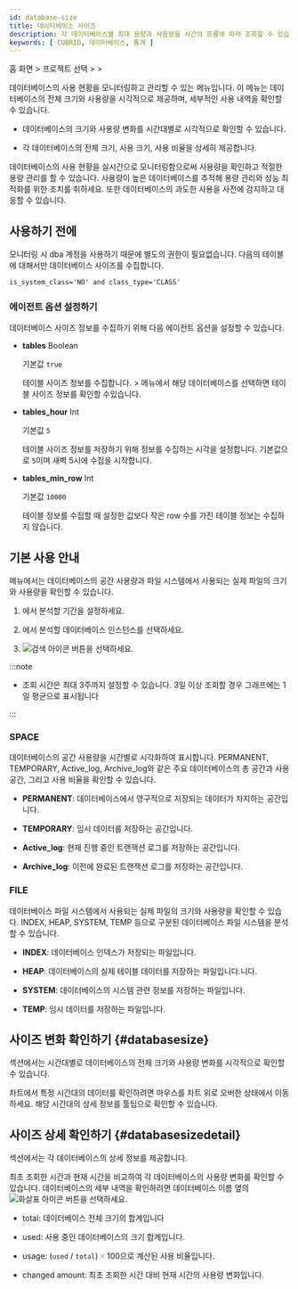 ```yaml
---
id: database-size
title: 데이터베이스 사이즈
description: 각 데이터베이스별 최대 용량과 사용량을 시간의 흐름에 따라 조회할 수 있습니다.
keywords: [ CUBRID, 데이터베이스, 통계 ]
---
```


홈 화면 &gt; 프로젝트 선택 &gt; <Cmdname sid="side_reportStat" className="uitext" /> &gt; <Cmdname sid="side_dbSize" className="uitext" />

데이터베이스의 사용 현황을 모니터링하고 관리할 수 있는 메뉴입니다. 이 메뉴는 데이터베이스의 전체 크기와 사용량을 시각적으로 제공하며, 세부적인 사용 내역을 확인할 수 있습니다.

* 데이터베이스의 크기와 사용량 변화를 시간대별로 시각적으로 확인할 수 있습니다.

* 각 데이터베이스의 전체 크기, 사용 크기, 사용 비율을 상세히 제공합니다.

데이터베이스의 사용 현황을 실시간으로 모니터링함으로써 사용량을 확인하고 적절한 용량 관리를 할 수 있습니다. 사용량이 높은 데이터베이스를 추적해 용량 관리와 성능 최적화를 위한 조치를 취하세요. 또한 데이터베이스의 과도한 사용을 사전에 감지하고 대응할 수 있습니다.

## 사용하기 전에 

모니터링 시 dba 계정을 사용하기 때문에 별도의 권한이 필요없습니다. 다음의 테이블에 대해서만 데이터베이스 사이즈를 수집합니다.

```txt
is_system_class='NO' and class_type='CLASS'
```

### 에이전트 옵션 설정하기

데이터베이스 사이즈 정보를 수집하기 위해 다음 에이전트 옵션을 설정할 수 있습니다.

* **tables** <span class='type'>Boolean</span>

  기본값 `true`

  테이블 사이즈 정보를 수집합니다. <Cmdname sid="side_reportStat" className="uitext" /> &gt; <Cmdname sid="side_dbSize" className="uitext" /> 메뉴에서 해당 데이터베이스를 선택하면 테이블 사이즈 정보를 확인할 수있습니다.

* **tables_hour** <span class='type'>Int</span>

  기본값 `5`

  테이블 사이즈 정보를 저장하기 위해 정보를 수집하는 시각을 설정합니다. 기본값으로 `5`이며 새벽 5시에 수집을 시작합니다.

* **tables_min_row** <span class='type'>Int</span>

  기본값 `10000`

  테이블 정보를 수집할 때 설정한 값보다 작은 row 수를 가진 테이블 정보는 수집하지 않습니다.


## 기본 사용 안내

<Cmdname sid="side_dbSize" className="uitext" /> 메뉴에서는 데이터베이스의 공간 사용량과 파일 시스템에서 사용되는 실제 파일의 크기와 사용량을 확인할 수 있습니다.

1. <Cmdname sid="time" className="uitext" />에서 분석할 기간을 설정하세요.

2. <Cmdname sid="instance" className="uitext" />에서 분석할 데이터베이스 인스턴스를 선택하세요.

3. ![검색 아이콘](/img/ico-btn-search.png) 버튼을 선택하세요.

:::note

* 조회 시간은 최대 3주까지 설정할 수 있습니다. 3일 이상 조회할 경우 그래프에는 1일 평균으로 표시됩니다

:::

### SPACE

데이터베이스의 공간 사용량을 시간별로 시각화하여 표시합니다. PERMANENT, TEMPORARY, Active_log, Archive_log와 같은 주요 데이터베이스의 총 공간과 사용 공간, 그리고 사용 비율을 확인할 수 있습니다.

<ImgLang img='db-stat-table-space-cubrid.png' desc='Database size' />

* **PERMANENT**: 데이터베이스에서 영구적으로 저장되는 데이터가 차지하는 공간입니다.

* **TEMPORARY**: 임시 데이터를 저장하는 공간입니다.

* **Active_log**: 현재 진행 중인 트랜잭션 로그를 저장하는 공간입니다.

* **Archive_log**: 이전에 완료된 트랜잭션 로그를 저장하는 공간입니다.

### FILE

데이터베이스 파일 시스템에서 사용되는 실제 파일의 크기와 사용량을 확인할 수 있습다. INDEX, HEAP, SYSTEM, TEMP 등으로 구분된 데이터베이스 파일 시스템을 분석할 수 있습니다.

<ImgLang img='db-stat-table-space-file-cubrid.png' desc='Database size' />

* **INDEX**: 데이터베이스 인덱스가 저장되는 파일입니다.

* **HEAP**: 데이터베이스의 실제 테이블 데이터를 저장하는 파일입니다.니다.

* **SYSTEM**: 데이터베이스의 시스템 관련 정보를 저장하는 파일입니다.

* **TEMP**: 임시 데이터를 저장하는 파일입니다.

## 사이즈 변화 확인하기 {#databasesize}

<Cmdname sid="TTL06025" className="uitext" /> 섹션에서는 시간대별로 데이터베이스의 전체 크기와 사용량 변화를 시각적으로 확인할 수 있습니다.

<ImgLang img="db-stat-table-space-check-trend-cubrid.png" desc="Database size" />

차트에서 특정 시간대의 데이터를 확인하려면 마우스를 차트 위로 오버한 상태에서 이동하세요. 해당 시간대의 상세 정보를 툴팁으로 확인할 수 있습니다.

## 사이즈 상세 확인하기 {#databasesizedetail}

<Cmdname sid="TTL06026" className="uitext" /> 섹션에서는 각 데이터베이스의 상세 정보를 제공합니다.

<ImgLang img="db-stat-table-space-size-details-cubrid.png" desc="Database size" />

최초 조회한 시간과 현재 시간을 비교하여 각 데이터베이스의 사용량 변화를 확인할 수 있습니다. 데이터베이스의 세부 내역을 확인하려면 데이터베이스 이름 옆의 ![화살표 아이콘](/img/ic-caret-right.svg) 버튼을 선택하세요.

* <UI>total</UI>: 데이터베이스 전체 크기의 합계입니다

* <UI>used</UI>: 사용 중인 데이터베이스의 크기 합계입니다.

* <UI>usage</UI>: (`used` / `total`) 🞨 100으로 계산된 사용 비율입니다.

* <UI>changed amount</UI>: 최초 조회한 시간 대비 현재 시간의 사용량 변화입니다.